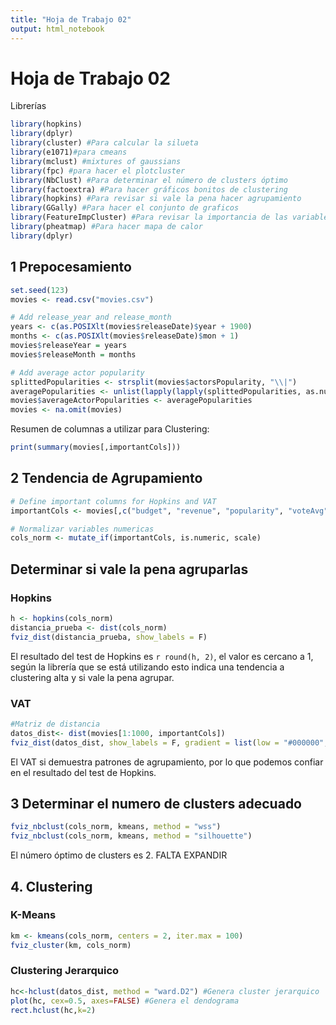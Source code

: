 ```yaml
---
title: "Hoja de Trabajo 02"
output: html_notebook
---
```


# Hoja de Trabajo 02

Librerías
```r
library(hopkins)
library(dplyr)
library(cluster) #Para calcular la silueta
library(e1071)#para cmeans
library(mclust) #mixtures of gaussians
library(fpc) #para hacer el plotcluster
library(NbClust) #Para determinar el número de clusters óptimo
library(factoextra) #Para hacer gráficos bonitos de clustering
library(hopkins) #Para revisar si vale la pena hacer agrupamiento
library(GGally) #Para hacer el conjunto de graficos
library(FeatureImpCluster) #Para revisar la importancia de las variables en los grupos.
library(pheatmap) #Para hacer mapa de calor
library(dplyr)

```

## 1 Prepocesamiento
```r
set.seed(123)
movies <- read.csv("movies.csv")

# Add release_year and release_month
years <- c(as.POSIXlt(movies$releaseDate)$year + 1900)
months <- c(as.POSIXlt(movies$releaseDate)$mon + 1)
movies$releaseYear = years
movies$releaseMonth = months

# Add average actor popularity
splittedPopularities <- strsplit(movies$actorsPopularity, "\\|")
averagePopularities <- unlist(lapply(lapply(splittedPopularities, as.numeric), mean))
movies$averageActorPopularities <- averagePopularities
movies <- na.omit(movies)

```
Resumen de columnas a utilizar para Clustering:

```r
print(summary(movies[,importantCols]))
```




## 2 Tendencia de Agrupamiento

``` r
# Define important columns for Hopkins and VAT
importantCols <- movies[,c("budget", "revenue", "popularity", "voteAvg", "genresAmount","releaseYear", "releaseMonth", "actorsAmount", "averageActorPopularities")]

# Normalizar variables numericas
cols_norm <- mutate_if(importantCols, is.numeric, scale)
```


## Determinar si vale la pena agruparlas

### Hopkins
```r
h <- hopkins(cols_norm)
distancia_prueba <- dist(cols_norm)
fviz_dist(distancia_prueba, show_labels = F)
```
El resultado del test de Hopkins es `r round(h, 2)`, el valor es cercano a 1, según la librería que se está utilizando esto indica una tendencia a clustering alta y si vale la pena agrupar.


### VAT

```r
#Matriz de distancia
datos_dist<- dist(movies[1:1000, importantCols])
fviz_dist(datos_dist, show_labels = F, gradient = list(low = "#000000", mid = "white", high = "#FC4E3F"))
```
El VAT si demuestra patrones de agrupamiento, por lo que podemos confiar en el resultado del test de Hopkins.


## 3 Determinar el numero de clusters adecuado

```r

fviz_nbclust(cols_norm, kmeans, method = "wss")
fviz_nbclust(cols_norm, kmeans, method = "silhouette")
```
El número óptimo de clusters es 2. FALTA EXPANDIR

## 4. Clustering

### K-Means
```r
km <- kmeans(cols_norm, centers = 2, iter.max = 100) 
fviz_cluster(km, cols_norm)
```


### Clustering Jerarquico

```r
hc<-hclust(datos_dist, method = "ward.D2") #Genera cluster jerarquico
plot(hc, cex=0.5, axes=FALSE) #Genera el dendograma
rect.hclust(hc,k=2)

```


